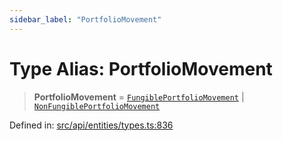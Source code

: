 ```yaml
---
sidebar_label: "PortfolioMovement"
---
```


# Type Alias: PortfolioMovement

> **PortfolioMovement** = [`FungiblePortfolioMovement`](../interfaces/FungiblePortfolioMovement.mdx) \| [`NonFungiblePortfolioMovement`](NonFungiblePortfolioMovement.mdx)

Defined in: [src/api/entities/types.ts:836](https://github.com/PolymeshAssociation/polymesh-sdk/blob/bee6a2fe7a8ce5db42a6982e793782182cde2153/src/api/entities/types.ts#L836)
